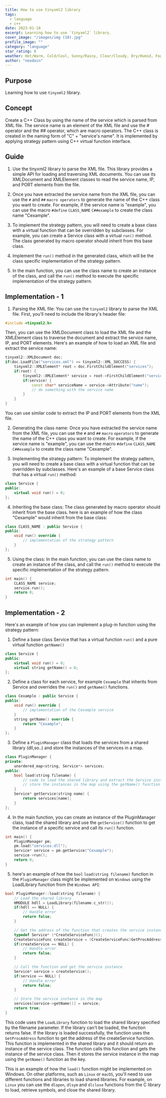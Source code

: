 ```yaml
---
title: How to use tinyxml2 library
tags:
  - language
  - c++
date: 2023-01-18
excerpt: Learning how to use `tinyxml2` library.
cover_image: "/images/img (10).jpg"
profile_image: ""
category: "language"
star_rating: 0
weather: Hot/Warm, Cold/Cool, Sunny/Rainy, Clear/Cloudy, Dry/Humid, Foggy/Misty, Gusty/Windy, Thunder/Lightning
author: "neodain"
---
```


## Purpose

Learning how to use `tinyxml2` library.

## Concept

Create a C++ Class by using the name of the service which is parsed from XML file. The service name is an element of the XML file and use the # operator and the ## operator, which are macro operators.
The C++ class is created in the naming form of "C" + "service's name". It is implemented by applying strategy pattern using C++ virtual function interface.

## Guide

1. Use the tinyxml2 library to parse the XML file. This library provides a simple API for loading and traversing XML documents. You can use its XMLDocument and XMLElement classes to read the service name, IP, and PORT elements from the file.

2. Once you have extracted the service name from the XML file, you can use the `#` and `##` `macro operators` to generate the name of the C++ class you want to create. For example, if the service name is "example", you can use the macro `#define` `CLASS_NAME` `C##example` to create the class name "Cexample".

3. To implement the strategy pattern, you will need to create a base class with a virtual function that can be overridden by subclasses. For example, you can create a Service class with a virtual `run()` method. The class generated by macro operator should inherit from this base class.

4. Implement the `run()` method in the generated class, which will be the class specific implementation of the strategy pattern.

5. In the main function, you can use the class name to create an instance of the class, and call the `run()` method to execute the specific implementation of the strategy pattern.

## Implementation - 1

1. Parsing the XML file: You can use the `tinyxml2` library to parse the XML file. First, you'll need to include the library's header file:

```c++
#include <tinyxml2.h>
```

Then, you can use the XMLDocument class to load the XML file and the XMLElement class to traverse the document and extract the service name, IP, and PORT elements. Here's an example of how to load an XML file and extract the service name:

```c++
tinyxml2::XMLDocument doc;
if(doc.LoadFile("services.xml") == tinyxml2::XML_SUCCESS) {
    tinyxml2::XMLElement* root = doc.FirstChildElement("services");
    if(root) {
        tinyxml2::XMLElement* service = root->FirstChildElement("service");
        if(service) {
            const char* serviceName = service->Attribute("name");
            // do something with the service name
        }
    }
}
```

You can use similar code to extract the IP and PORT elements from the XML file.

2. Generating the class name: Once you have extracted the service name from the XML file, you can use the `#` and `##` `macro` `operators` to generate the name of the C++ class you want to create. For example, if the service name is "example", you can use the macro `#define` `CLASS_NAME` `C##example` to create the class name "Cexample".

3. Implementing the strategy pattern: To implement the strategy pattern, you will need to create a base class with a virtual function that can be overridden by subclasses. Here's an example of a base Service class that has a virtual `run()` method:

```c++
class Service {
public:
    virtual void run() = 0;
};
```

4. Inheriting the base class: The class generated by macro operator should inherit from the base class. here is an example of how the class "Cexample" would inherit from the base class:

```c++
class CLASS_NAME : public Service {
public:
    void run() override {
        // implementation of the strategy pattern
    }
};
```

5. Using the class: In the main function, you can use the class name to create an instance of the class, and call the `run()` method to execute the specific implementation of the strategy pattern.

```c++
int main() {
    CLASS_NAME service;
    service.run();
    return 0;
}
```

## Implementation - 2

Here's an example of how you can implement a plug-in function using the strategy pattern:

1. Define a base class Service that has a virtual function `run()` and a pure virtual function `getName()`

```c++
class Service {
public:
    virtual void run() = 0;
    virtual string getName() = 0;
};
```

2. Define a class for each service, for example `Cexample` that inherits from Service and overrides the `run()` and `getName()` functions.

```c++
class Cexample : public Service {
public:
    void run() override {
        // implementation of the Cexample service
    }
    string getName() override {
        return "Cexample";
    }
};
```

3. Define a `PluginManager` class that loads the services from a shared library (dll,so..) and store the instances of the services in a map.

```c++
class PluginManager {
private:
    unordered_map<string, Service*> services;
public:
    bool load(string filename) {
        // code to load the shared library and extract the Service instances
        // store the instances in the map using the getName() function as the key
    }
    Service* getService(string name) {
        return services[name];
    }
};
```

4. In the main function, you can create an instance of the PluginManager class, load the shared library and use the `getService()` function to get the instance of a specific service and call its `run()` function.

```c++
int main() {
    PluginManager pm;
    pm.load("services.dll");
    Service* service = pm.getService("Cexample");
    service->run();
    return 0;
}
```

5. here's an example of how the `bool` `load(string filename)` function in the `PluginManager` class might be implemented on `Windows` using the LoadLibrary function from the `Windows API`:

```c++
bool PluginManager::load(string filename) {
    // Load the shared library
    HMODULE hdll = LoadLibrary(filename.c_str());
    if(hdll == NULL) {
        // Handle error
        return false;
    }

    // Get the address of the function that creates the service instance
    typedef Service* (*CreateServiceFunc)();
    CreateServiceFunc createService = (CreateServiceFunc)GetProcAddress(hdll, "createService");
    if(createService == NULL) {
        // Handle error
        return false;
    }

    // Call the function and get the service instance
    Service* service = createService();
    if(service == NULL) {
        // Handle error
        return false;
    }

    // Store the service instance in the map
    services[service->getName()] = service;
    return true;
}
```

This code uses the `LoadLibrary` function to load the shared library specified by the filename parameter. If the library can't be loaded, the function returns false. If the library is loaded successfully, the function uses the `GetProcAddress` function to get the address of the createService function. This function is implemented in the shared library and it should return an instance of the service class. The function calls this function and gets the instance of the service class.
Then it stores the service instance in the map using the `getName()` function as the key.

This is an example of how the `load()` function might be implemented on Windows. On other platforms, such as `Linux` or `macOS`, you'll need to use different functions and libraries to load shared libraries. For example, on `Linux` you can use the `dlopen`, `dlsym` and `dlclose` functions from the C library to load, retrieve symbols, and close the shared library.
